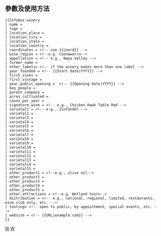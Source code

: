 <includeonly><!-- 在這裡加入模板的保護標識 --></includeonly><noinclude>{{Documentation subpage}}</noinclude>
<!-- 在本行下編輯模板說明 -->
== 參數及使用方法 ==
<pre>
{{Infobox winery
| name = 
| logo = 
| location_place = 
| location_city = 
| location_state = 
| location_country = 
| coordinates = <!-- use {{coord}} -->
| wine_region = <!--e.g. Coonawarra-->
| appellation = <!-- e.g., Napa Valley -->
| former_name =
| other_labels= <!-- if the winery makes more than one label -->
| year_founded = <!-- {{Start date|YYYY}} -->
| first_vines =
| first_vintage =
| year_public_opening =  <!-- {{Opening date|YYYY}} -->
| key_people =
| parent_company =
| acres_cultivated =
| cases_per_year =
| signature_wine = <!-- e.g., Chicken Hawk Table Red -->
| varietal1 = <!-- e.g., Zinfandel -->
| varietal2 =
| varietal3 =
| varietal4 =
| varietal5 =
| varietal6 =
| varietal7 =
| varietal8 =
| varietal9 =
| varietal10 =
| varietal11 =
| varietal12 =
| varietal13 =
| varietal14 =
| varietal15 =
| other_product1 = <!--e.g., olive oil-->
| other_product2 =
| other_product3 =
| other_product4 =
| other_product5 =
| other_attractions = <!--e.g. Wetland tours-->
| distribution = <!-- e.g., national, regional, limited, restaurants, wine club only, etc. -->
| tasting= <!-- open to public, by appointment, special events, etc. -->
| website = <!-- {{URL|example.com}} -->
}}
</pre>
<includeonly>
<!-- 本行下加入模板的分類 -->
[[Category:企業信息框模板|W]]
[[Category:飲料信息框模板|W]]
</includeonly>